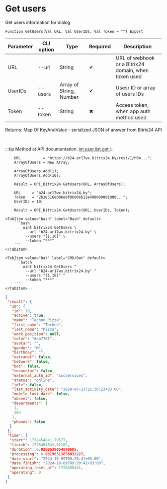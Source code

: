 ﻿---
sidebar_position: 4
description: Get users and other functions to work with Bitrix24 in the Open Integration Package, a free open-source integration library for 1C:Enterprise 8, OneScript and CLI
keywords: [1C, 1С, 1С:Enterprise, 1С:Enterprise 8.3, API, Integration, Services, Exchange, OneScript, CLI, Bitrix24]
---


# Get users
 Get users information for dialog



`Function GetUsers(Val URL, Val UserIDs, Val Token = "") Export`

  | Parameter | CLI option | Type | Required | Description |
  |-|-|-|-|-|
  | URL | --url | String | &#x2714; | URL of webhook or a Bitrix24 domain, when token used |
  | UserIDs | --users | Array of String, Number | &#x2714; | Usesr ID or array of users IDs |
  | Token | --token | String | &#x2716; | Access token, when app auth method used |

  
  Returns:  Map Of KeyAndValue - serialized JSON of answer from Bitrix24 API

<br/>

:::tip
Method at API documentation: [im.user.list.get ](https://dev.1c-bitrix.ru/learning/course/index.php?COURSE_ID=93&LESSON_ID=11493)
:::
<br/>



```bsl title="1C:Enterprise/OneScript code example"
    URL          = "https://b24-ar17wx.bitrix24.by/rest/1/h0m...";
    ArrayOfUsers = New Array;

    ArrayOfUsers.Add(1);
    ArrayOfUsers.Add(10);

    Result = OPI_Bitrix24.GetUsers(URL, ArrayOfUsers);

    URL     = "b24-ar17wx.bitrix24.by";
    Token   = "2b185168006e9f06006b12e400000001000...";
    UserIDs = 10;

    Result = OPI_Bitrix24.GetUsers(URL, UserIDs, Token);
```
 

 <Tabs>
  
    <TabItem value="bash" label="Bash" default>
        ```bash
            oint bitrix24 GetUsers \
             --url "b24-ar17wx.bitrix24.by" \
             --users "[1,10]" \
             --token "***"
        ```
    </TabItem>
  
    <TabItem value="bat" label="CMD/Bat" default>
        ```batch
            oint bitrix24 GetUsers ^
             --url "b24-ar17wx.bitrix24.by" ^
             --users "[1,10]" ^
             --token "***"
        ```
    </TabItem>
</Tabs>


```json title="Result"
{
 "result": {
  "10": {
   "id": 10,
   "active": true,
   "name": "Techno Pizza",
   "first_name": "Techno",
   "last_name": "Pizza",
   "work_position": null,
   "color": "#ab7761",
   "avatar": "",
   "gender": "M",
   "birthday": "",
   "extranet": false,
   "network": false,
   "bot": false,
   "connector": false,
   "external_auth_id": "socservices",
   "status": "online",
   "idle": false,
   "last_activity_date": "2024-07-13T21:36:23+03:00",
   "mobile_last_date": false,
   "absent": false,
   "departments": [
    1,
    264
   ],
   "phones": false
  }
 },
 "time": {
  "start": 1728454841.79577,
  "finish": 1728454841.82182,
  "duration": 0.0260539054870605,
  "processing": 0.00196313858032227,
  "date_start": "2024-10-09T09:20:41+03:00",
  "date_finish": "2024-10-09T09:20:41+03:00",
  "operating_reset_at": 1728455441,
  "operating": 0
 }
}
```

